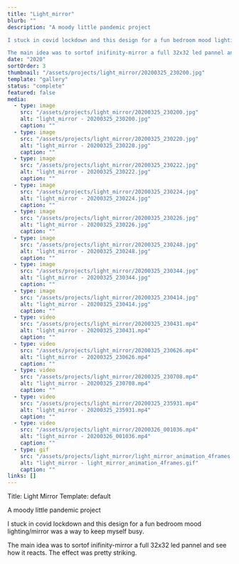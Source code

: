 ```yaml
---
title: "Light_mirror"
blurb: ""
description: "A moody little pandemic project

I stuck in covid lockdown and this design for a fun bedroom mood lighting/mirror was a way to keep myself busy. 

The main idea was to sortof inifinity-mirror a full 32x32 led pannel and see how it reacts. The effect was pretty striking."
date: "2020"
sortOrder: 3
thumbnail: "/assets/projects/light_mirror/20200325_230200.jpg"
template: "gallery"
status: "complete"
featured: false
media: 
  - type: image
    src: "/assets/projects/light_mirror/20200325_230200.jpg"
    alt: "light_mirror - 20200325_230200.jpg"
    caption: ""
  - type: image
    src: "/assets/projects/light_mirror/20200325_230220.jpg"
    alt: "light_mirror - 20200325_230220.jpg"
    caption: ""
  - type: image
    src: "/assets/projects/light_mirror/20200325_230222.jpg"
    alt: "light_mirror - 20200325_230222.jpg"
    caption: ""
  - type: image
    src: "/assets/projects/light_mirror/20200325_230224.jpg"
    alt: "light_mirror - 20200325_230224.jpg"
    caption: ""
  - type: image
    src: "/assets/projects/light_mirror/20200325_230226.jpg"
    alt: "light_mirror - 20200325_230226.jpg"
    caption: ""
  - type: image
    src: "/assets/projects/light_mirror/20200325_230248.jpg"
    alt: "light_mirror - 20200325_230248.jpg"
    caption: ""
  - type: image
    src: "/assets/projects/light_mirror/20200325_230344.jpg"
    alt: "light_mirror - 20200325_230344.jpg"
    caption: ""
  - type: image
    src: "/assets/projects/light_mirror/20200325_230414.jpg"
    alt: "light_mirror - 20200325_230414.jpg"
    caption: ""
  - type: video
    src: "/assets/projects/light_mirror/20200325_230431.mp4"
    alt: "light_mirror - 20200325_230431.mp4"
    caption: ""
  - type: video
    src: "/assets/projects/light_mirror/20200325_230626.mp4"
    alt: "light_mirror - 20200325_230626.mp4"
    caption: ""
  - type: video
    src: "/assets/projects/light_mirror/20200325_230708.mp4"
    alt: "light_mirror - 20200325_230708.mp4"
    caption: ""
  - type: video
    src: "/assets/projects/light_mirror/20200325_235931.mp4"
    alt: "light_mirror - 20200325_235931.mp4"
    caption: ""
  - type: video
    src: "/assets/projects/light_mirror/20200326_001036.mp4"
    alt: "light_mirror - 20200326_001036.mp4"
    caption: ""
  - type: gif
    src: "/assets/projects/light_mirror/light_mirror_animation_4frames.gif"
    alt: "light_mirror - light_mirror_animation_4frames.gif"
    caption: ""
links: []
---
```


Title: Light Mirror
Template: default

A moody little pandemic project

I stuck in covid lockdown and this design for a fun bedroom mood lighting/mirror was a way to keep myself busy. 

The main idea was to sortof inifinity-mirror a full 32x32 led pannel and see how it reacts. The effect was pretty striking.
